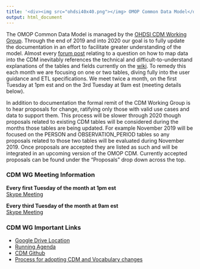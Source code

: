 ```yaml
---
title: '<div><img src="ohdsi40x40.png"></img> OMOP Common Data Model</div>'
output: html_document
---
```


The OMOP Common Data Model is managed by the [OHDSI CDM Working Group](https://www.ohdsi.org/web/wiki/doku.php?id=projects:workgroups:cdm-wg). Through the end of 2019 and into 2020 our goal is to fully update the documentation in an effort to facilitate greater understanding of the model. Almost every [forum post](https://www.forums.ohdsi.org) relating to a question on how to map data into the CDM inevitably references the technical and difficult-to-understand explanations of the tables and fields currently on the [wiki](https://www.github.com/ohdsi/CommonDataModel/wiki). To remedy this each month we are focusing on one or two tables, diving fully into the user guidance and ETL specifications. We meet twice a month, on the first Tuesday at 1pm est and on the 3rd Tuesday at 9am est (meeting details below).

In addition to documentation the formal remit of the CDM Working Group is to hear proposals for change, ratifying only those with valid use cases and data to support them. This process will be slower through 2020 though proposals related to existing CDM tables will be considered during the months those tables are being updated. For example November 2019 will be focused on the PERSON and OBSERVATION_PERIOD tables so any proposals related to those two tables will be evaluated during November 2019. Once proposals are accepted they are listed as such and will be integrated in an upcoming version of the OMOP CDM. Currently accepted proposals can be found under the "Proposals" drop down across the top. 

### CDM WG Meeting Information

**Every first Tuesday of the month at 1pm est**  
[Skype Meeting](https://meet.lync.com/jnj-its/mblacke/C8SP52P1)   

**Every third Tuesday of the month at 9am est**  
[Skype Meeting](https://meet.lync.com/jnj-its/mblacke/GFMFNJYW)  

### CDM WG Important Links

- [Google Drive Location](https://drive.google.com/open?id=1DaNKe6ivIAZPJeI31VJ-pzNB9wS9hDqu)
- [Running Agenda](https://docs.google.com/document/d/1WgKePjrI_cGdqn2XQCe1JdGaTzdMqU4p5ihkMt8fcAc/edit?usp=sharing)
- [CDM Github](https://github.com/OHDSI/CommonDataModel)
- [Process for adopting CDM and Vocabulary changes](https://www.ohdsi.org/web/wiki/doku.php?id=documentation:next_cdm:cdm_process)
